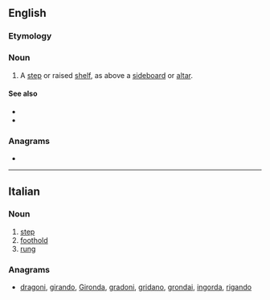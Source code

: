 {{also|gradinò}}
==English==

===Etymology===
{{etyl|it|en}}

===Noun===
{{en-noun}}

# {{lb|en|architecture}} A [[step]] or raised [[shelf]], as above a [[sideboard]] or [[altar]].

====See also====
* {{l|en|superaltar}}
* {{l|en|gradin}}

{{Webster 1913}}

===Anagrams===
* {{anagrams|en|a=adginor|Gordian|adoring|gordian|idorgan|roading}}

----

==Italian==

===Noun===
{{it-noun|m}}

# [[step]]
# [[foothold]]
# [[rung]]

===Anagrams===
* [[dragoni#Italian|dragoni]], [[girando#Italian|girando]], [[Gironda#Italian|Gironda]], [[gradoni#Italian|gradoni]], [[gridano#Italian|gridano]], [[grondai#Italian|grondai]], [[ingorda#Italian|ingorda]], [[rigando#Italian|rigando]]